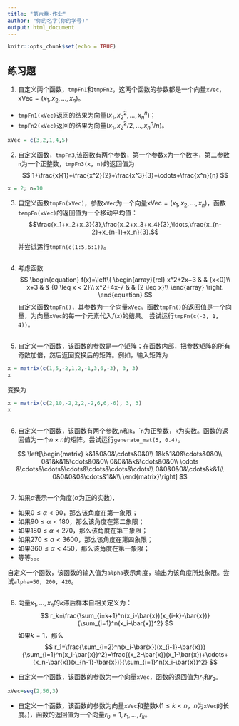 ---
title: "第六章-作业"
author: "你的名字(你的学号)"
output: html_document
---

```{r setup, include=FALSE}
knitr::opts_chunk$set(echo = TRUE)
```

## 练习题
1. 自定义两个函数，`tmpFn1`和`tmpFn2`，这两个函数的参数都是一个向量`xVec`，$\mbox{xVec}=(x_1,x_2,\ldots,x_n)$。

- `tmpFn1(xVec)`返回的结果为向量$(x_1,x_2^2,\ldots,x_n^n)$；
- `tmpFn2(xVec)`返回的结果为向量$(x_1,x_2^2/2,\ldots,x_n^n/n)$。

```{r}
xVec = c(3,2,1,4,5)

```


2. 自定义函数，`tmpFn3`,该函数有两个参数，第一个参数`x`为一个数字，第二参数`n`为一个正整数，`tmpFn3(x, n)`的返回值为
$$
1+\frac{x}{1}+\frac{x^2}{2}+\frac{x^3}{3}+\cdots+\frac{x^n}{n}
$$
```{r}
x = 2; n=10

```

3. 自定义函数`tmpFn(xVec)`，参数`xVec`为一个向量$\mbox{xVec}=(x_1,x_2,\ldots,x_n)$，函数`tempFn(xVec)`的返回值为一个移动平均值：
 $$\frac{x_1+x_2+x_3}{3},\frac{x_2+x_3+x_4}{3},\ldots,\frac{x_{n-2}+x_{n-1}+x_n}{3}.$$
 
   并尝试运行`tmpFn(c(1:5,6:1))`。
```{r}

```
 
 
 4. 考虑函数
 $$
\begin{equation}
f(x)=\left\{
\begin{array}{rcl}
x^2+2x+3 & & {x<0}\\
x+3 & & {0 \leq x < 2}\\
x^2+4x-7 & & {2 \leq x}\\
\end{array} \right.
\end{equation}
 $$
 自定义函数`tmpFn()`，其参数为一个向量`xVec`。函数`tmpFn()`的返回值是一个向量，为向量`xVec`的每一个元素代入$f(x)$的结果。
 尝试运行`tmpFn(c(-3, 1, 4))`。
```{r}

```
 
 
 5. 自定义一个函数，该函数的参数是一个矩阵；在函数内部，把参数矩阵的所有奇数加倍，然后返回变换后的矩阵。例如，输入矩阵为
```{r}
x = matrix(c(1,5,-2,1,2,-1,3,6,-3), 3, 3)
x
```
变换为
```{r}
x = matrix(c(2,10,-2,2,2,-2,6,6,-6), 3, 3)
x
```

```{r}

```


 6. 自定义一个函数，该函数有两个参数,`n`和`k`，``n`为正整数，`k`为实数。函数的返回值为一个$n\times n$的矩阵。尝试运行`generate_mat(5, 0.4)`。
 
 $$
 \left[\begin{matrix}
 k&1&0&0&\cdots&0&0\\
 1&k&1&0&\cdots&0&0\\
 0&1&k&1&\cdots&0&0\\
 0&0&1&k&\cdots&0&0\\
\cdots &\cdots&\cdots&\cdots&\cdots&\cdots&\cdots\\
0&0&0&0&\cdots&k&1\\
0&0&0&0&\cdots&1&k\\
 \end{matrix}\right]
 $$
 
```{r}

```
 
7. 如果$\alpha$表示一个角度($\alpha$为正的实数)，

- 如果$0\leq\alpha<90$，那么该角度在第一象限；
- 如果$90\leq\alpha<180$，那么该角度在第二象限；
- 如果$180\leq\alpha<270$，那么该角度在第三象限；
- 如果$270\leq\alpha<3600$，那么该角度在第四象限；
- 如果$360\leq\alpha<450$，那么该角度在第一象限；
- 等等。。。

自定义一个函数，该函数的输入值为`alpha`表示角度，输出为该角度所处象限。尝试`alpha=50, 200, 420`。
```{r}

```


8. 向量$x_1,\ldots,x_n$的$k$滞后样本自相关定义为：
$$
r_k=\frac{\sum_{i=k+1}^n(x_i-\bar{x})(x_{i-k}-\bar{x})}{\sum_{i=1}^n(x_i-\bar{x})^2}
$$
如果$k=1$，那么
$$
r_1=\frac{\sum_{i=2}^n(x_i-\bar{x})(x_{i-1}-\bar{x})}{\sum_{i=1}^n(x_i-\bar{x})^2}=\frac{(x_2-\bar{x})(x_1-\bar{x})+\cdots+(x_n-\bar{x})(x_{n-1}-\bar{x})}{\sum_{i=1}^n(x_i-\bar{x})^2}
$$

- 自定义一个函数，该函数的参数为一个向量`xVec`，函数的返回值为$r_1$和$r_2$。
```{r}
xVec=seq(2,56,3)


```

- 自定义一个函数，该函数的参数为向量`xVec`和整数`k`($1\leq k<n$，$n$为`xVec`的长度。)，函数的返回值为一个向量$r_0=1,r_1,\ldots,r_k$。
 
```{r}

```
 
 
 